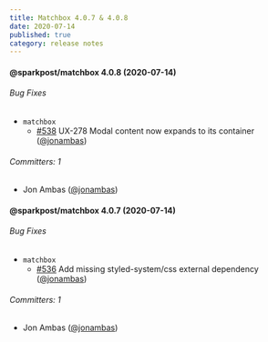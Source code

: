 ```yaml
---
title: Matchbox 4.0.7 & 4.0.8
date: 2020-07-14
published: true
category: release notes
---
```


#### @sparkpost/matchbox 4.0.8 (2020-07-14)

###### Bug Fixes

- `matchbox`
  - [#538](https://github.com/SparkPost/matchbox/pull/538) UX-278 Modal content now expands to its
    container ([@jonambas](https://github.com/jonambas))

###### Committers: 1

- Jon Ambas ([@jonambas](https://github.com/jonambas))

#### @sparkpost/matchbox 4.0.7 (2020-07-14)

###### Bug Fixes

- `matchbox`
  - [#536](https://github.com/SparkPost/matchbox/pull/536) Add missing styled-system/css external dependency ([@jonambas](https://github.com/jonambas))

###### Committers: 1

- Jon Ambas ([@jonambas](https://github.com/jonambas))
